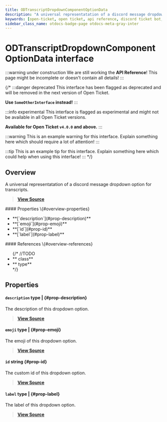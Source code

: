 ```yaml
---
title: ODTranscriptDropdownComponentOptionData
description: "A universal representatation of a discord message dropdown option for transcripts."
keywords: [open-ticket, open ticket, api reference, discord ticket bot, interface]
sidebar_class_name: otdocs-badge-page otdocs-meta-gray-inter
---
```

<head>
    <link rel="apple-touch-icon" href="/img/logo_vertical.png"/>
</head>

# ODTranscriptDropdownComponentOptionData <M color="gray">interface</M>

:::warning under construction
We are still working the **API Reference**! This page might be incomplete or doesn't contain all details!
:::

{/*
:::danger deprecated
This interface has been flagged as deprecated and will be removed in the next version of Open Ticket.

**Use `SomeOtherInterface` instead!**
:::

:::info experimental
This interface is flagged as experimental and might not be available in all Open Ticket versions.

**Available for Open Ticket `v4.0.0` and above.**
:::

:::warning
This is an example warning for this interface. Explain something here which should require a lot of attention!
:::

:::tip
This is an example tip for this interface. Explain something here which could help when using this interface!
:::
*/}

## Overview
A universal representatation of a discord message dropdown option for transcripts.

> [**View Source**](https://otgithub.dj-dj.be/tree/main/src/core/api/openticket/transcript.ts#L618)

<FlexHorizontal>
<div style={{width:"50%"}}>
    #### Properties \{#overview-properties}
    <ul>
        <li>**[`description`](#prop-description)**</li>
        <li>**[`emoji`](#prop-emoji)**</li>
        <li>**[`id`](#prop-id)**</li>
        <li>**[`label`](#prop-label)**</li>
    </ul>
</div>
<div style={{width:"50%"}}>
    #### References \{#overview-references}
    <ul>
        {/*
        //TODO
        <li>**<code><ApiUrl url="class:ODId" label="api.ODId"/></code> <M color="purple">class</M>**</li>
        <li>**<code><ApiUrl url="type:ODExampleType" label="api.ODExampleType"/></code> <M color="brown">type</M>**</li>
        */}
    </ul>
</div>
</FlexHorizontal>

## Properties
<Divider></Divider>
#### `description` <M color="brown">type</M> <ApiBlock><ApiUrl url="js:null" label="null"/>|<ApiUrl url="js:string" label="string"/></ApiBlock> \{#prop-description}
The description of this dropdown option.

> [**View Source**](https://otgithub.dj-dj.be/tree/main/src/core/api/openticket/transcript.ts#L624)

<Divider></Divider>
#### `emoji` <M color="brown">type</M> <ApiBlock><ApiUrl url="js:null" label="null"/>|<ApiUrl url="interface:ODTranscriptEmojiData" label="api.ODTranscriptEmojiData"/></ApiBlock> \{#prop-emoji}
The emoji of this dropdown option.

> [**View Source**](https://otgithub.dj-dj.be/tree/main/src/core/api/openticket/transcript.ts#L626)

<Divider></Divider>
#### `id` <M color="blue">string</M> <ApiBlock><ApiUrl url="js:string" label="string"/></ApiBlock> \{#prop-id}
The custom id of this dropdown option.

> [**View Source**](https://otgithub.dj-dj.be/tree/main/src/core/api/openticket/transcript.ts#L620)

<Divider></Divider>
#### `label` <M color="brown">type</M> <ApiBlock><ApiUrl url="js:null" label="null"/>|<ApiUrl url="js:string" label="string"/></ApiBlock> \{#prop-label}
The label of this dropdown option.

> [**View Source**](https://otgithub.dj-dj.be/tree/main/src/core/api/openticket/transcript.ts#L622)

<Divider></Divider>
